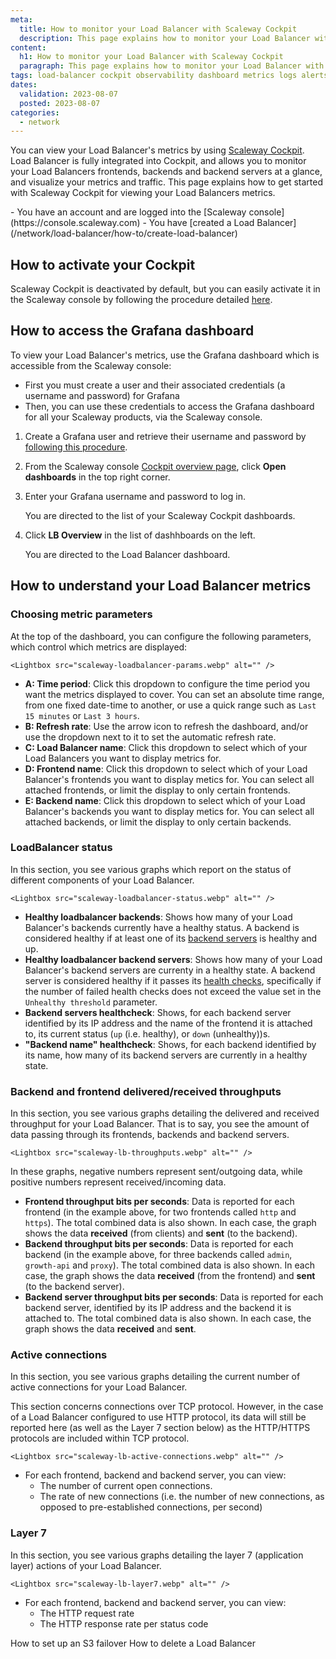 ```yaml
---
meta:
  title: How to monitor your Load Balancer with Scaleway Cockpit 
  description: This page explains how to monitor your Load Balancer with Scaleway Cockpit 
content:
  h1: How to monitor your Load Balancer with Scaleway Cockpit 
  paragraph: This page explains how to monitor your Load Balancer with Scaleway Cockpit
tags: load-balancer cockpit observability dashboard metrics logs alerts 
dates:
  validation: 2023-08-07
  posted: 2023-08-07
categories:
  - network
---
```


You can view your Load Balancer's metrics by using [Scaleway Cockpit](/observability/cockpit/quickstart/). Load Balancer is fully integrated into Cockpit, and allows you to monitor your Load Balancers frontends, backends and backend servers at a glance, and visualize your metrics and traffic. This page explains how to get started with Scaleway Cockpit for viewing your Load Balancers metrics.

<Macro id="iam-requirements" />
 
<Message type="requirement">
  - You have an account and are logged into the [Scaleway console](https://console.scaleway.com) 
  - You have [created a Load Balancer](/network/load-balancer/how-to/create-load-balancer)
</Message>

## How to activate your Cockpit

Scaleway Cockpit is deactivated by default, but you can easily activate it in the Scaleway console by following the procedure detailed [here](/observability/cockpit/how-to/activate-cockpit/).

## How to access the Grafana dashboard

To view your Load Balancer's metrics, use the Grafana dashboard which is accessible from the Scaleway console:
  - First you must create a user and their associated credentials (a username and password) for Grafana
  - Then, you can use these credentials to access the Grafana dashboard for all your Scaleway products, via the Scaleway console.

1. Create a Grafana user and retrieve their username and password by [following this procedure](/observability/cockpit/how-to/retrieve-grafana-credentials/).

2. From the Scaleway console [Cockpit overview page](https://console.scaleway.com/cockpit/overview), click **Open dashboards** in the top right corner.

3. Enter your Grafana username and password to log in.

    You are directed to the list of your Scaleway Cockpit dashboards.

    <Lightbox src="scaleway-grafana-dashboard.webp" alt="" />

4. Click **LB Overview** in the list of dashhboards on the left.

    You are directed to the Load Balancer dashboard.

    <Lightbox src="scaleway-lb-dashboard.webp" alt="" />

## How to understand your Load Balancer metrics

### Choosing metric parameters

At the top of the dashboard, you can configure the following parameters, which control which metrics are displayed:

    <Lightbox src="scaleway-loadbalancer-params.webp" alt="" />

- **A: Time period**: Click this dropdown to configure the time period you want the metrics displayed to cover. You can set an absolute time range, from one fixed date-time to another, or use a quick range such as `Last 15 minutes` or `Last 3 hours`.
- **B: Refresh rate**: Use the arrow icon to refresh the dashboard, and/or use the dropdown next to it to set the automatic refresh rate.
- **C: Load Balancer name**: Click this dropdown to select which of your Load Balancers you want to display metrics for. 
- **D: Frontend name**: Click this dropdown to select which of your Load Balancer's frontends you want to display metics for. You can select all attached frontends, or limit the display to only certain frontends.
- **E: Backend name**: Click this dropdown to select which of your Load Balancer's backends you want to display metics for. You can select all attached backends, or limit the display to only certain backends.

### LoadBalancer status

In this section, you see various graphs which report on the status of different components of your Load Balancer.

    <Lightbox src="scaleway-loadbalancer-status.webp" alt="" />

- **Healthy loadbalancer backends**: Shows how many of your Load Balancer's backends currently have a healthy status. A backend is considered healthy if at least one of its [backend servers](/network/load-balancer/concepts/#backend-servers) is healthy and up.
- **Healthy loadbalancer backend servers**: Shows how many of your Load Balancer's backend servers are currenty in a healthy state. A backend server is considered healthy if it passes its [health checks](/network/load-balancer/concepts/#health-checks), specifically if the number of failed health checks does not exceed the value set in the `Unhealthy threshold` parameter.
- **Backend servers healthcheck**: Shows, for each backend server identified by its IP address and the name of the frontend it is attached to, its current status (`up` (i.e. healthy), or `down` (unhealthy))s.
- **"Backend name" healthcheck**: Shows, for each backend identified by its name, how many of its backend servers are currently in a healthy state.

### Backend and frontend delivered/received throughputs

In this section, you see various graphs detailing the delivered and received throughput for your Load Balancer. That is to say, you see the amount of data passing through its frontends, backends and backend servers.

    <Lightbox src="scaleway-lb-throughputs.webp" alt="" /> 

<Message type="tip">
In these graphs, negative numbers represent sent/outgoing data, while positive numbers represent received/incoming data.
</Message>

- **Frontend throughput bits per seconds**: Data is reported for each frontend (in the example above, for two frontends called `http` and `https`). The total combined data is also shown. In each case, the graph shows the data **received** (from clients) and **sent** (to the backend).
- **Backend throughput bits per seconds**: Data is reported for each backend (in the example above, for three backends called `admin`, `growth-api` and `proxy`). The total combined data is also shown. In each case, the graph shows the data **received** (from the frontend) and **sent** (to the backend server).
- **Backend server throughput bits per seconds**: Data is reported for each backend server, identified by its IP address and the backend it is attached to. The total combined data is also shown. In each case, the graph shows the data **received** and **sent**.


### Active connections

In this section, you see various graphs detailing the current number of active connections for your Load Balancer.

<Message type="note">
This section concerns connections over TCP protocol. However, in the case of a Load Balancer configured to use HTTP protocol, its data will still be reported here (as well as the Layer 7 section below) as the HTTP/HTTPS protocols are included within TCP protocol.
</Message>

    <Lightbox src="scaleway-lb-active-connections.webp" alt="" />

- For each frontend, backend and backend server, you can view:
  - The number of current open connections.
  - The rate of new connections (i.e. the number of new connections, as opposed to pre-established connections, per second)


### Layer 7

In this section, you see various graphs detailing the layer 7 (application layer) actions of your Load Balancer.

    <Lightbox src="scaleway-lb-layer7.webp" alt="" />

- For each frontend, backend and backend server, you can view:
  - The HTTP request rate
  - The HTTP response rate per status code 

<Navigation title="See Also">
  <PreviousButton to="/network/load-balancer/how-to/set-up-s3-failover/">How to set up an S3 failover</PreviousButton>
  <NextButton to="/network/load-balancer/how-to/delete-load-balancer/">How to delete a Load Balancer</NextButton>
</Navigation>
